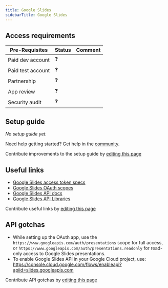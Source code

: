 ```yaml
---
title: Google Slides
sidebarTitle: Google Slides
---
```



<Overview />
<PreBuiltTooling />
<PreBuiltUseCases />

## Access requirements
| Pre-Requisites | Status | Comment|
| - | - | - |
| Paid dev account | ❓ |  |
| Paid test account | ❓ |  |
| Partnership | ❓ | |
| App review | ❓ |  |
| Security audit | ❓ | |

## Setup guide

_No setup guide yet._

<Tip>Need help getting started? Get help in the [community](https://nango.dev/slack).</Tip>

<Note>Contribute improvements to the setup guide by [editing this page](https://github.com/nangohq/nango/tree/master/docs-v2/integrations/all/google-slides.mdx)</Note>

## Useful links

-   [Google Slides access token specs](https://cloud.google.com/iam/docs/reference/sts/rest/v1/TopLevel/token#response-body)
-   [Google Slides OAuth scopes](https://developers.google.com/identity/protocols/oauth2/scopes#slides)
-   [Google Slides API docs](https://developers.google.com/workspace/slides/api/reference/rest)
-   [Google Slides API Libraries](https://developers.google.com/workspace/slides/api/guides/libraries)

<Note>Contribute useful links by [editing this page](https://github.com/nangohq/nango/tree/master/docs-v2/integrations/all/google-slides.mdx)</Note>

## API gotchas

-   While setting up the OAuth app, use the `https://www.googleapis.com/auth/presentations` scope for full access, or `https://www.googleapis.com/auth/presentations.readonly` for read-only access to Google Slides presentations.
-   To enable Google Slides API in your Google Cloud project, use: https://console.cloud.google.com/flows/enableapi?apiid=slides.googleapis.com

<Note>Contribute API gotchas by [editing this page](https://github.com/nangohq/nango/tree/master/docs-v2/integrations/all/google-slides.mdx)</Note> 